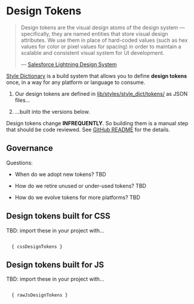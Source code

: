 

<Meta title="Basics|Design Tokens" />

# Design Tokens

> Design tokens are the visual design atoms of the design system — specifically, they are named entities that store visual design attributes. We use them in place of hard-coded values (such as hex values for color or pixel values for spacing) in order to maintain a scalable and consistent visual system for UI development.
>
> — [Salesforce Lightning Design System](https://www.lightningdesignsystem.com/design-tokens/)

[Style Dictionary](https://amzn.github.io/style-dictionary/#/) is a build system that allows you to define **design tokens** once, in a way for any platform or language to consume. 

1. Our design tokens are defined in [lib/styles/style_dict/tokens/](https://github.com/virtru/virtuoso-design-system/blob/master/lib/styles/style_dict/tokens/) as JSON files…

1. …built into the versions below.

Design tokens change **INFREQUENTLY**. So building them is a manual step that should be code reviewed. See [GitHub README](https://github.com/virtru/virtuoso-design-system/blob/master/README.md) for the details.

## Governance

Questions:

- When do we adopt new tokens? TBD

- How do we retire unused or under-used tokens? TBD

- How do we evolve tokens for more platforms? TBD

## Design tokens built for CSS

TBD: import these in your project with…

<pre><code>
  { cssDesignTokens }
</code></pre>

## Design tokens built for JS

TBD: import these in your project with…

<pre><code>
  { rawJsDesignTokens }
</code></pre>
